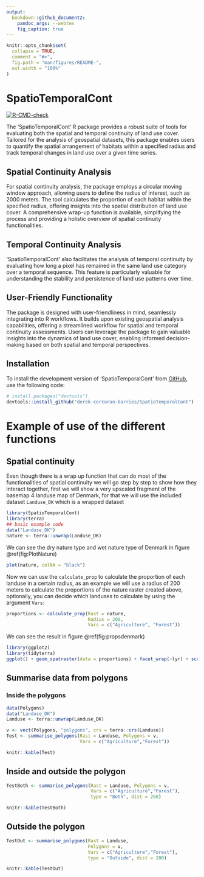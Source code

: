 ```yaml
---
output:
  bookdown::github_document2:
    pandoc_args: --webtex
    fig_caption: true
---
```


<!-- README.md is generated from README.Rmd. Please edit that file -->

```r
knitr::opts_chunk$set(
  collapse = TRUE,
  comment = "#>",
  fig.path = "man/figures/README-",
  out.width = "100%"
)
```

# SpatioTemporalCont

<!-- badges: start -->
[![R-CMD-check](https://github.com/derek-corcoran-barrios/SpatioTemporalCont/actions/workflows/R-CMD-check.yaml/badge.svg)](https://github.com/derek-corcoran-barrios/SpatioTemporalCont/actions/workflows/R-CMD-check.yaml)
<!-- badges: end -->

The 'SpatioTemporalCont' R package provides a robust suite of tools for evaluating both the spatial and temporal continuity of land use cover. Tailored for the analysis of geospatial datasets, this package enables users to quantify the spatial arrangement of habitats within a specified radius and track temporal changes in land use over a given time series.

## Spatial Continuity Analysis

For spatial continuity analysis, the package employs a circular moving window approach, allowing users to define the radius of interest, such as 2000 meters. The tool calculates the proportion of each habitat within the specified radius, offering insights into the spatial distribution of land use cover. A comprehensive wrap-up function is available, simplifying the process and providing a holistic overview of spatial continuity functionalities.

## Temporal Continuity Analysis

'SpatioTemporalCont' also facilitates the analysis of temporal continuity by evaluating how long a pixel has remained in the same land use category over a temporal sequence. This feature is particularly valuable for understanding the stability and persistence of land use patterns over time.

## User-Friendly Functionality

The package is designed with user-friendliness in mind, seamlessly integrating into R workflows. It builds upon existing geospatial analysis capabilities, offering a streamlined workflow for spatial and temporal continuity assessments. Users can leverage the package to gain valuable insights into the dynamics of land use cover, enabling informed decision-making based on both spatial and temporal perspectives.

## Installation

To install the development version of 'SpatioTemporalCont' from [GitHub](https://github.com/), use the following code: 

``` r
# install.packages("devtools")
devtools::install_github("derek-corcoran-barrios/SpatioTemporalCont")
```

# Example of use of the different functions

## Spatial continuity

Even though there is a wrap up function that can do most of the functionalities of spatial continuity we will go step by step to show how they interact together, first we will show a very upscaled fragment of the basemap 4 landuse map of Denmark, for that we will use the included dataset `Landuse_DK` which is a wrapped dataset

```r
library(SpatioTemporalCont)
library(terra)
## basic example code
data("Landuse_DK")
nature <- terra::unwrap(Landuse_DK)
```

We can see the dry nature type and wet nature type of Denmark in figure \@ref(fig:PlotNature)

```r
plot(nature, colNA = "black")
```


Now we can use the `calculate_prop` to calculate the proportion of each landuse in a certain radius, as an example we will use a radius of 200 meters to calculate the proportions of the nature raster created above, optionally, you can decide which landuses to calculate by using the argument `Vars`:

```r
proportions <- calculate_prop(Rast = nature, 
                              Radius = 200, 
                              Vars = c("Agriculture", "Forest"))
```

We can see the result in figure \@ref(fig:propsdenmark)

```r
library(ggplot2)
library(tidyterra)
ggplot() + geom_spatraster(data = proportions) + facet_wrap(~lyr) + scale_fill_viridis_c() + theme_void()
```

## Summarise data from polygons

### Inside the polygons

```r
data(Polygons)
data("Landuse_DK")
Landuse <- terra::unwrap(Landuse_DK)

v <- vect(Polygons, "polygons", crs = terra::crs(Landuse))
Test <- summarise_polygons(Rast = Landuse, Polygons = v,
                           Vars = c("Agriculture","Forest"))
```


```r
knitr::kable(Test)
```

## Inside and outside the polygon

```r
TestBoth <- summarise_polygons(Rast = Landuse, Polygons = v,
                               Vars = c("Agriculture","Forest"), 
                               type = "Both", dist = 200)
```

```r
knitr::kable(TestBoth)
```

## Outside the polygon

```r
TestOut <- summarise_polygons(Rast = Landuse, 
                              Polygons = v,
                              Vars = c("Agriculture","Forest"), 
                              type = "Outside", dist = 200)
```

```r
knitr::kable(TestOut)
```

